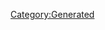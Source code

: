 {{Texts/Music
 |ID=74
 |MusicName=永遠
 |OfficialName=永遠
 |VocalName=シェリル・ノーム starring May'n
 |VocalNameLF=シェリル・ノーム starring May'n
 |Description=作品：劇場版マクロスF〜イツワリノウタヒメ〜

歌手：シェリル・ノーム starring May'n

作詞：Gabriela Robin
作曲：菅野よう子
 |BuyURL=https://recochoku.jp/song/S20279295/single?ds=34296067
 |StoryDesc=
 |StoryTitle=
 |BannerId=0
 |AnmStoreURL=
}}
[[Category:Generated]]
